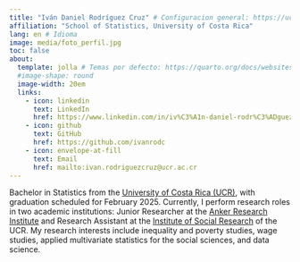 ```yaml
---
title: "Iván Daniel Rodríguez Cruz" # Configuracion general: https://ucsb-meds.github.io/creating-quarto-websites/
affiliation: "School of Statistics, University of Costa Rica" 
lang: en # Idioma
image: media/foto_perfil.jpg   
toc: false
about: 
  template: jolla # Temas por defecto: https://quarto.org/docs/websites/website-about.html#templates
  #image-shape: round
  image-width: 20em
  links:
    - icon: linkedin
      text: LinkedIn
      href: https://www.linkedin.com/in/iv%C3%A1n-daniel-rodr%C3%ADguez-cruz-2471a325a/
    - icon: github
      text: GitHub
      href: https://github.com/ivanrodc
    - icon: envelope-at-fill
      text: Email
      href: mailto:ivan.rodriguezcruz@ucr.ac.cr
---
```


Bachelor in Statistics from the [University of Costa Rica (UCR)](https://www.ucr.ac.cr/), with graduation scheduled for February 2025. Currently, I perform research roles in two academic institutions: Junior Researcher at the [Anker Research Institute](https://www.ankerresearchinstitute.org/) and Research Assistant at the [Institute of Social Research](https://iis.ucr.ac.cr/) of the UCR. My research interests include inequality and poverty studies, wage studies, applied multivariate statistics for the social sciences, and data science.
